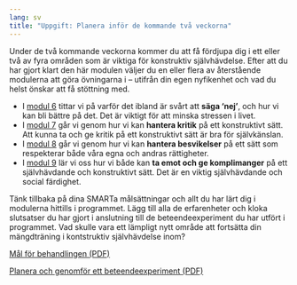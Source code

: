 ```yaml
---
lang: sv
title: "Uppgift: Planera inför de kommande två veckorna"
---
```


Under de två kommande veckorna kommer du att få fördjupa dig i ett eller
två av fyra områden som är viktiga för konstruktiv självhävdelse. Efter
att du har gjort klart den här modulen väljer du en eller
flera av återstående modulerna att göra övningarna i -- utifrån din egen nyfikenhet och vad du
helst önskar att få stöttning med.

-   I [modul 6](6-0.qmd) tittar vi på varför det ibland är svårt att **säga
    'nej'**, och hur vi kan bli bättre på det. Det är viktigt för att
    minska stressen i livet.
-   I [modul 7](7-0.qmd) går vi genom hur vi kan **hantera kritik** på ett
    konstruktivt sätt. Att kunna ta och ge kritik på ett konstruktivt
    sätt är bra för självkänslan.
-   I [modul 8](8-0.qmd) går vi genom hur vi kan **hantera besvikelser** på ett
    sätt som respekterar både våra egna och andras rättigheter.
-   I [modul 9](9-0.qmd) lär vi oss hur vi både kan **ta emot och ge komplimanger**
    på ett självhävdande och konstruktivt sätt. Det är en viktig
    självhävdande och social färdighet.

Tänk tillbaka på dina SMARTa målsättningar och allt du har lärt dig
i modulerna hittills i programmet. Lägg till alla de erfarenheter och
kloka slutsatser du har gjort i anslutning till de beteendeexperiment du
har utfört i programmet. Vad skulle vara ett lämpligt nytt område att
fortsätta din mängdträning i kontstruktiv självhävdelse inom?

::: {.content-visible when-format="html"}
[Mål för behandlingen (PDF)](forms/4f1b5b6c8b7a92eb516892f5f44e84e7.pdf)
:::

::: {.content-visible when-format="html"}
[Planera och genomför ett beteendeexperiment (PDF)](forms/be.pdf)
:::
